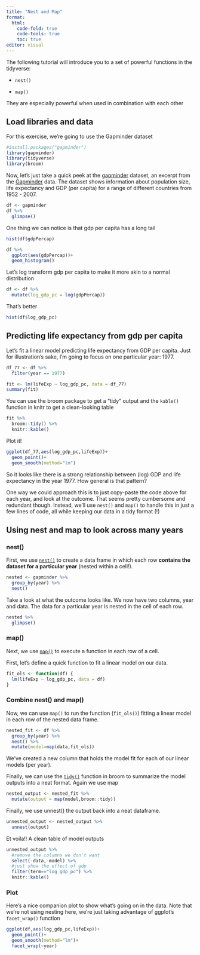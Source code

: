 ```yaml
---
title: "Nest and Map"
format: 
  html:
    code-fold: true
    code-tools: true
    toc: true
editor: visual
---
```


The following tutorial will introduce you to a set of powerful functions in the tidyverse:

-   `nest()`

-   `map()`

They are especially powerful when used in combination with each other

## Load libraries and data

For this exercise, we're going to use the Gapminder dataset

```r
#install.packages("gapminder")
library(gapminder)
library(tidyverse)
library(broom)
```

Now, let's just take a quick peek at the [gapminder](https://cran.r-project.org/web/packages/gapminder/readme/README.html) dataset, an excerpt from the [Gapminder](https://www.gapminder.org/data/) data. The dataset shows information about population size, life expectancy and GDP (per capita) for a range of different countries from 1952 - 2007.

```r
df <- gapminder
df %>%
  glimpse()
```

One thing we can notice is that gdp per capita has a long tail

```r
hist(df$gdpPercap)

df %>%
  ggplot(aes(gdpPercap))+
  geom_histogram()
```

Let's log transform gdp per capita to make it more akin to a normal distribution

```r
df <- df %>%
  mutate(log_gdp_pc = log(gdpPercap))
```

That's better

```r
hist(df$log_gdp_pc)
```

## Predicting life expectancy from gdp per capita

Let's fit a linear model predicting life expectancy from GDP per capita. Just for illustration's sake, I'm going to focus on one particular year: 1977.

```r
df_77 <- df %>% 
  filter(year == 1977)

fit <- lm(lifeExp ~ log_gdp_pc, data = df_77)
summary(fit)
```

You can use the broom package to get a "tidy" output and the `kable()` function in knitr to get a clean-looking table

```r
fit %>%
  broom::tidy() %>%
  knitr::kable()
```

Plot it!

```r
ggplot(df_77,aes(log_gdp_pc,lifeExp))+
  geom_point()+
  geom_smooth(method="lm")
```

So it looks like there is a strong relationship between (log) GDP and life expectancy in the year 1977. How general is that pattern?

One way we could approach this is to just copy-paste the code above for each year, and look at the outcome. That seems pretty cumbersome and redundant though. Instead, we'll use `nest()` and `map()` to handle this in just a few lines of code, all while keeping our data in a tidy format (!)

## Using nest and map to look across many years

### nest()

First, we use [`nest()`](https://tidyr.tidyverse.org/reference/nest.html) to create a data frame in which each row **contains the dataset for a particular year** (nested within a cell!).

```r
nested <- gapminder %>%
  group_by(year) %>%
  nest()
```

Take a look at what the outcome looks like. We now have two columns, year and data. The data for a particular year is nested in the cell of each row.

```r
nested %>%
  glimpse()
```

### map()

Next, we use [`map()`](https://purrr.tidyverse.org/reference/map.html) to execute a function in each row of a cell.

First, let's define a quick function to fit a linear model on our data.

```r
fit_ols <- function(df) {
  lm(lifeExp ~ log_gdp_pc, data = df)
}
```

### Combine nest() and map()

Now, we can use `map()` to run the function (`fit_ols()`) fitting a linear model in each row of the nested data frame.

```r
nested_fit <- df %>%
  group_by(year) %>%
  nest() %>%
  mutate(model=map(data,fit_ols))
```

We've created a new column that holds the model fit for each of our linear models (per year).

Finally, we can use the [`tidy()`](https://broom.tidymodels.org/) function in broom to summarize the model outputs into a neat format. Again we use map

```r
nested_output <- nested_fit %>%
  mutate(output = map(model,broom::tidy))
```

Finally, we use unnest() the output back into a neat dataframe.

```r
unnested_output <- nested_output %>%
  unnest(output)
```

Et voila!! A clean table of model outputs

```r
unnested_output %>%
  #remove the columns we don't want
  select(-data,-model) %>%
  #just show the effect of gdp
  filter(term=="log_gdp_pc") %>%
  knitr::kable()
```

### Plot

Here's a nice companion plot to show what's going on in the data. Note that we're not using nesting here, we're just taking advantage of ggplot's `facet_wrap()` function

```r
ggplot(df,aes(log_gdp_pc,lifeExp))+
  geom_point()+
  geom_smooth(method="lm")+
  facet_wrap(~year)
```
